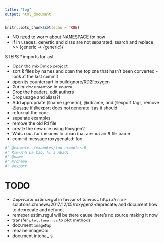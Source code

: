 ```yaml
---
title: "log"
output: html_document
---
```


```r
knitr::opts_chunk$set(echo = TRUE)
```

* NO need to worry about NAMESPACE for now
* if in usages, genertic and class are not separated, search and replace >> {generic -> {generic}{

STEPS
* imports for last

* Open the mixOmics project
* sort R files by names and open the top one that hasn't been converted - look at the last commit
* open its counterpart in buildignore/RD2Roxygen
* Put its documention in source
* Drop the headers, edit authors
* Drop usage and alias(?)
* Add appropriate @name (generic), @rdname, and @export tags, remove @usage if @export does not generate it as it should
* reformat the code
* separate examples
* remove the old Rd file
* create the new one using Roxygen2
* Watch out for the ones in ./man that are not an R file name
* commit message
    roxygenated: foo
```r
#' @example ./examples/foo-examples.R
#' Kim-Anh Lê Cao, Al J Abadi
#' @name
#' @rdname
#' @export
```

# TODO

* Deprecate estim.regul in favour of tune.rcc https://mirai-solutions.ch/news/2017/12/05/roxygen2-deprecate/ and document how to deprecate and defunct
* remeber estim.regul will be there cause there's no source making it now
* transfer `plot.tune.rcc` to plot methods
* document `imageMap`
* rename imageCor
* document intenal_ s



